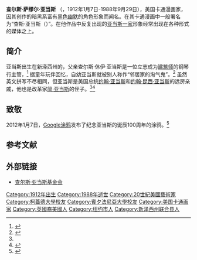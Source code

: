 {{Infobox artist
| name          = 查尔斯·亚当斯<br />Charles Addams
| image         = CAp3_05.jpg
| caption       = 1947年的查尔斯·亚当斯
| birth_name    = 查尔斯·萨缪尔·亚当斯
| birth_date    = {{birth date|1912|1|7|mf=y}}
| birth_place   = 美国新泽西州韦斯特菲尔德
| death_date    = {{death date and age|1988|9|29|1912|1|7|mf=y}}
| death_place   = 美国[[纽约|纽约]][[曼哈頓|曼哈頓]]
| nationality   = 美国
| field         = 卡通漫画家<ref>{{cite news|title= Macabre Cartoonist Charles Addams Dies|newspaper= LA Times|date= September 30, 1988|url= http://articles.latimes.com/1988-09-30/news/mn-3227_1_charles-addams|accessdate= 2011-10-06|archive-date= 2012-10-26|archive-url= https://web.archive.org/web/20121026110804/http://articles.latimes.com/1988-09-30/news/mn-3227_1_charles-addams|dead-url= no}}</ref>
}}

'''查尔斯·萨缪尔·亚当斯''' （{{Lang-en|Charles Samuel Addams}}，1912年1月7日-1988年9月29日），美国卡通漫画家，因其创作的暗黑系富有[[黑色幽默|黑色幽默]]的角色形象而闻名。在其卡通漫画中一般署名为“查斯·亚当斯（{{Lang-en|Chas Addams}}）”。在他作品中反复出现的[[阿達一族|亚当斯一家]]形象经常出现在各种形式的媒体之上。
==简介==
亚当斯出生在新泽西州的{{link-en|韦斯特菲尔德|Westfield, New Jersey}}，父亲查尔斯·休伊·亚当斯是一位立志成为[[建筑师|建筑师]]的钢琴行主管，<ref name="nytimespace">{{cite news|last=Pace|first=Eric|date=September 30, 1988|title=Charles Addams Dead at 76; Found Humor in the Macabre|work=New York Times|accessdate=October 11, 2009|url=https://www.nytimes.com/1988/09/30/obituaries/charles-addams-dead-at-76-found-humor-in-the-macabre.html|archive-date=2019-05-11|archive-url=https://web.archive.org/web/20190511131303/https://www.nytimes.com/1988/09/30/obituaries/charles-addams-dead-at-76-found-humor-in-the-macabre.html|dead-url=no}}</ref> 据童年玩伴回忆，自幼亚当斯就被别人称作“邻居家的淘气鬼”。<ref name="maslin">{{cite news|url=https://www.nytimes.com/2006/10/26/books/26masl.html?_r=1&oref=slogin&ref=arts&pagewanted=print|last=Maslin|first=Janet|title=In Search of the Dark Muse of a Master of the Macabre|work=[[The_New_York_Times|The New York Times]]|publisher=|date=October 26, 2006|page=E9|accessdate=2006-10-26|archive-date=2020-05-06|archive-url=https://web.archive.org/web/20200506011714/https://www.nytimes.com/2006/10/26/books/26masl.html?_r=1&oref=slogin&ref=arts&pagewanted=print|dead-url=no}}</ref> 虽然英文拼写不尽相同，但亚当斯是美国总统[[约翰·亚当斯|约翰·亚当斯]]和[[约翰·昆西·亚当斯|约翰·昆西·亚当斯]]的远房亲戚，他也是改革家[[珍·亞當斯|简·亚当斯]]的侄子。<ref name="maslin" /><ref name="DavisAddams2006">{{cite book|last=Davis|first=Linda H.|title=Chas Addams: a cartoonist's life|url=https://books.google.com/books?id=bSMRAQAAMAAJ|accessdate=2011-10-06|date=24 October 2006|publisher=Random House|isbn=978-0-679-46325-2}}</ref>
<br />

== 致敬 ==
2012年1月7日，[[Google涂鸦|Google涂鸦]]发布了纪念亚当斯的诞辰100周年的涂鸦。<ref>{{Cite web|url=https://www.google.com/doodles/charles-addams-100th-birthday|title=Charles Addams' 100th Birthday|date=2012-01-07|website=Google|language=en|access-date=2019-07-17|archive-date=2019-06-10|archive-url=https://web.archive.org/web/20190610044856/http://www.google.com/doodles/charles-addams-100th-birthday|dead-url=no}}</ref>

==参考文献==
{{Reflist|refs=}}

==外部链接==
*[http://www.charlesaddams.com/ 查尔斯·亚当斯基金会] {{Wayback|url=http://www.charlesaddams.com/ |date=20100630201842 }}

{{阿達一族}}

{{DEFAULTSORT:Addams, Charles}}
[[Category:1912年出生|Category:1912年出生]]
[[Category:1988年逝世|Category:1988年逝世]]
[[Category:20世紀美國藝術家|Category:20世紀美國藝術家]]
[[Category:柯蓋德大學校友|Category:柯蓋德大學校友]]
[[Category:賓夕法尼亞大學校友|Category:賓夕法尼亞大學校友]]
[[Category:美国卡通画家|Category:美国卡通画家]]
[[Category:英國裔美國人|Category:英國裔美國人]]
[[Category:纽约市人|Category:纽约市人]]
[[Category:新泽西州联合县人|Category:新泽西州联合县人]]